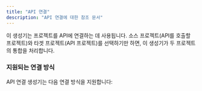 ```yaml
---
title: "API 연결"
description: "API 연결에 대한 참조 문서"
---
```





이 생성기는 프로젝트를 API에 연결하는 데 사용됩니다. 소스 프로젝트(API를 호출할 프로젝트)와 타겟 프로젝트(API 프로젝트)를 선택하기만 하면, 이 생성기가 두 프로젝트의 통합을 처리합니다.

### 지원되는 연결 방식

API 연결 생성기는 다음 연결 방식을 지원합니다:

<CardGrid>
  <LinkCard
    title="React to tRPC"
    description="React 웹사이트에서 tRPC API 호출"
    href={`/nx-plugin-for-aws/${Astro.currentLocale || 'en'}/guides/api-connection/react-trpc`}
  />
  <LinkCard
    title="React to FastAPI"
    description="React 웹사이트에서 Python FastAPI 호출"
    href={`/nx-plugin-for-aws/${Astro.currentLocale || 'en'}/guides/api-connection/react-fastapi`}
  />
</CardGrid>